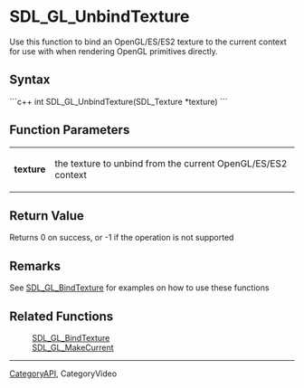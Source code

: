 <!-- pragma section-numbers off -->
<!-- pragma disable-camelcase -->
= SDL_GL_UnbindTexture =
Use this function to bind an OpenGL/ES/ES2 texture to the current context for use with when rendering OpenGL primitives directly.


== Syntax ==
```c++
int SDL_GL_UnbindTexture(SDL_Texture *texture)
```
== Function Parameters ==
{|
|'''texture''' 
|the texture to unbind from the current OpenGL/ES/ES2 context 
|}


== Return Value ==
Returns 0 on success, or -1 if the operation is not supported

== Remarks ==
See [[SDL_GL_BindTexture]] for examples on how to use these functions

== Related Functions ==
: [[SDL_GL_BindTexture]]
: [[SDL_GL_MakeCurrent]]

----
[[CategoryAPI]], CategoryVideo
